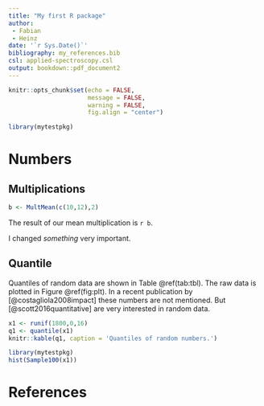 ```yaml
---
title: "My first R package"
author: 
 - Fabian
 - Heinz
date: '`r Sys.Date()`'
bibliography: my_references.bib
csl: applied-spectroscopy.csl
output: bookdown::pdf_document2
---
```


```r
knitr::opts_chunk$set(echo = FALSE,
                      message = FALSE,
                      warning = FALSE,
                      fig.align = "center")
```

```r
library(mytestpkg)
```
# Numbers

## Multiplications

```r
b <- MultMean(c(10,12),2)
```

The result of our mean multiplication is `r b`.

I changed *something* very important.

## Quantile
Quantiles of random data are shown in Table \@ref(tab:tbl). The raw data is plotted in Figure \@ref(fig:plt). In a recent publication by [@costagliola2008impact] 
these numbers are not mentioned. But [@scott2016quantitative] are very interested in random data.



```r
x1 <- runif(1800,0,16) 
q1 <- quantile(x1)  
knitr::kable(q1, caption = 'Quantiles of random numbers.')
```

```r
library(mytestpkg)
hist(Sample100(x1))
```

# References
